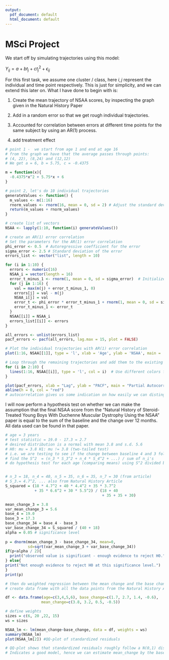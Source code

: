 ```yaml
---
output:
  pdf_document: default
  html_document: default
---
```

# MSci Project

We start off by simulating trajectories using this model:

$Y_{ij} = a + b t_j + c t_j^2 + \epsilon_{ij}$

For this first task, we assume one cluster / class, here $i,j$ represent the individual and time point respectively. This is just for simplicity, and we can extend this later on. What I have done to begin with is:

1. Create the mean trajectory of NSAA scores, by inspecting the graph given in the Natural History Paper

2. Add in a random error so that we get rough individual trajectories.

3. Accounted for correlation between errors at different time points for the same subject by using an AR(1) process.

4. add treatment effect

```r
# point 1 -  we start from age 1 and end at age 16
# from the graph we have that the average passes through points:
# (4, 22), (8,24) and (12,12)
# We get a = 6, b = 5.75, c = -0.4375

m = function(x){
  -0.4375*x^2 + 5.75*x + 6
}

# point 2, let's do 10 individual trajectories
generateValues <- function() {
  m_values <- m(1:16)
  rnorm_values <- rnorm(16, mean = 0, sd = 2) # Adjust the standard deviation (sd) here
  return(m_values + rnorm_values)
}

# create list of vectors
NSAA <- lapply(1:10, function(i) generateValues())

# create an AR(1) error correlation
# Set the parameters for the AR(1) error correlation
phi_error <- 0.5  # Autoregressive coefficient for the error
sigma_error <- 2.5 # Standard deviation of the error
errors_list <- vector("list", length = 10)

for (i in 1:10) {
  errors <- numeric(16)
  NSAA_i = vector(length = 16)
  error_t_minus_1 <- rnorm(1, mean = 0, sd = sigma_error)  # Initialize the error term
  for (j in 1:16) {
    val = max(m(j) + error_t_minus_1, 0)
    errors[j] = val - m(j)
    NSAA_i[j] = val
    error_t <- phi_error * error_t_minus_1 + rnorm(1, mean = 0, sd = sigma_error)  # Update the error term
    error_t_minus_1 <- error_t
  }
  NSAA[[i]] = NSAA_i
  errors_list[[i]] <- errors
}

all_errors <- unlist(errors_list)
pacf_errors <- pacf(all_errors, lag.max = 15, plot = FALSE)

# Plot the individual trajectories with AR(1) error correlation
plot(1:16, NSAA[[1]], type = 'l', xlab = 'Age', ylab = 'NSAA', main = 'Trajectories')

# Loop through the remaining trajectories and add them to the existing plot
for (i in 2:10) {
  lines(1:16, NSAA[[i]], type = 'l', col = i)  # Use different colors for each trajectory
}

plot(pacf_errors, xlab = "Lag", ylab = "PACF", main = "Partial Autocorrelation of Errors")
abline(h = 0, col = "red")
# autocorrelation gives us some indication on how easily we can distinguish between whether the individual has been given treatment or not
```

I will now perform a hypothesis test on whether we can make the assumption that the final NSAA score from the "Natural History of Steroid-Treated Young Boys With Duchenne Muscular Dystrophy Using the NSAA" paper is equal to the sum of the baseline and the change over 12 months. All data used can be found in that paper.

```r
# age = 3 years
# test statistic = 19.0 - 17.3 = 2.7
# desired distribution is a normal with mean 3.8 and s.d. 5.6
# H0: mu = 3.8 H1: mu != 3.8 (two-tailed test)
# i.e. we are testing to see if the change between baseline 4 and 3 follows the same distribution as the change in NSAA over a 12 month period.
# find the S^2  = (n_3 * S_3^2 + n_4 * S_4^2 + ...) / sum of n_i's
# do hypothesis test for each age (comparing means) using S^2 divided by the sample sizes


# n_3 = 18, n_4 = 40, n_5 = 35, n_6 = 35, n_7 = 30 (from article)
# S_3.= 4.7^2, ... also from Natural History Article
S_squared = (18 * 4.7^2 + 40 * 4.4^2 + 35 * 3.7^2
             + 35 * 6.6^2 + 30 * 5.5^2) / (18 + 40
                                           + 35 + 35 + 30)

mean_change_3 = 3.8
var_mean_change_3 = 5.6
base_4 = 19.0
base_3 = 17.3
base_change_34 = base_4 - base_3
var_base_change_34 = S_squared / (40 + 18)
alpha = 0.05 # significance level
 
p = dnorm(mean_change_3 - base_change_34, mean=0, 
          sd=sqrt(var_mean_change_3 + var_base_change_34))
if(p<alpha / 2){
  print("observed value is significant - enough evidence to reject H0.")
} else{
print("Not enough evidence to reject H0 at this significance level.")
}
print(p)

# then do weighted regression between the mean change and the base change.
# create data frame with all the data points from the Natural History Article

df <- data.frame(age=c(3,4,5,6), base_change=c(1.7, 2.7, 1.4, -0.6),
                mean_change=c(3.8, 3.2, 0.5, -0.5))

# define weights
sizes = c(6, 20 ,22, 15)
ws = sizes

NSAA_lm <- lm(mean_change~base_change, data = df, weights = ws)
summary(NSAA_lm)
plot(NSAA_lm[2]) #QQ-plot of standardized residuals

# QQ-plot shows that standardized residuals roughly follow a N(0,1) distribution
# Indicates a good model, hence we can estimate mean_change by the base_change
```
